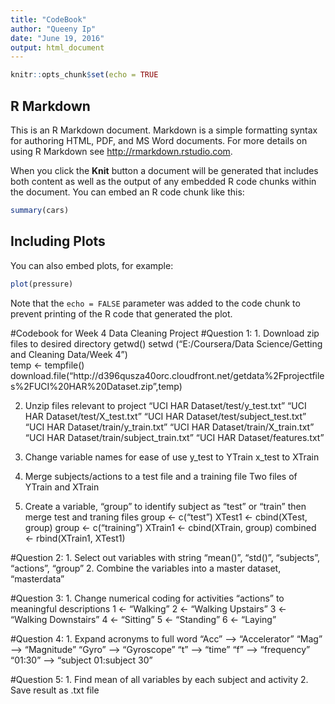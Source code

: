 ---
title: "CodeBook"
author: "Queeny Ip"
date: "June 19, 2016"
output: html_document
---

```{r setup, include=FALSE}
knitr::opts_chunk$set(echo = TRUE
```

## R Markdown

This is an R Markdown document. Markdown is a simple formatting syntax for authoring HTML, PDF, and MS Word documents. For more details on using R Markdown see <http://rmarkdown.rstudio.com>.

When you click the **Knit** button a document will be generated that includes both content as well as the output of any embedded R code chunks within the document. You can embed an R code chunk like this:

```{r cars}
summary(cars)
```

## Including Plots

You can also embed plots, for example:

```{r pressure, echo=FALSE}
plot(pressure)
```

Note that the `echo = FALSE` parameter was added to the code chunk to prevent printing of the R code that generated the plot.

#Codebook for Week 4 Data Cleaning Project
#Question 1:
1.  Download zip files to desired directory
      getwd()
      setwd ("E:/Coursera/Data Science/Getting and Cleaning Data/Week 4")   
      temp <- tempfile()
      download.file("http://d396qusza40orc.cloudfront.net/getdata%2Fprojectfiles%2FUCI%20HAR%20Dataset.zip",temp)

2.  Unzip files relevant to project
     "UCI HAR Dataset/test/y_test.txt"
     "UCI HAR Dataset/test/X_test.txt"
     "UCI HAR Dataset/test/subject_test.txt"
     "UCI HAR Dataset/train/y_train.txt"
     "UCI HAR Dataset/train/X_train.txt"
     "UCI HAR Dataset/train/subject_train.txt"
     "UCI HAR Dataset/features.txt"

3.  Change variable names for ease of use
    y_test to YTrain
    x_test to XTrain


4.  Merge subjects/actions to a test file and a training file
    Two files of YTrain and XTrain

5.  Create a variable, "group" to identify subject as "test" or "train" then merge test and traning files
    group <- c("test")
    XTest1 <- cbind(XTest, group)
    group <- c("training")
    XTrain1 <- cbind(XTrain, group)
    combined <- rbind(XTrain1, XTest1)

#Question 2:
1.  Select out variables with string "mean()", "std()", "subjects", "actions", "group"
2.  Combine the variables into a master dataset, "masterdata"

#Question 3:
1.  Change numerical coding for activities "actions" to meaningful descriptions
    1  <- "Walking"
    2  <- "Walking Upstairs"
    3  <- "Walking Downstairs"
    4  <- "Sitting"
    5  <- "Standing"
    6  <- "Laying"

#Question 4:
1.  Expand acronyms to full word
    "Acc" --> "Accelerator"
    "Mag" --> "Magnitude"
    "Gyro" --> "Gyroscope"
    "t" --> "time"
    "f" --> "frequency"
    "01:30" --> "subject 01:subject 30"

#Question 5:
1.  Find mean of all variables by each subject and activity
2.  Save result as .txt file
